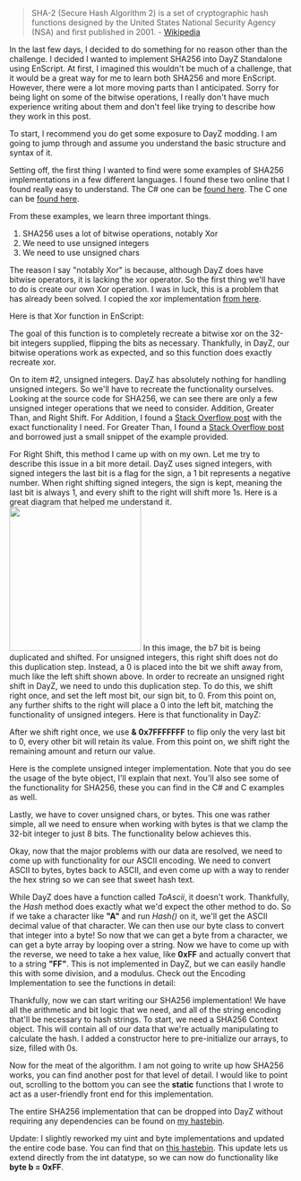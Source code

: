 <blockquote>SHA-2 (Secure Hash Algorithm 2) is a set of cryptographic hash functions designed by the United States National Security Agency (NSA) and first published in 2001.
- <a href="https://en.wikipedia.org/wiki/SHA-2" rel="noopener noreferrer" target="_blank">Wikipedia</a></blockquote>

In the last few days, I decided to do something for no reason other than the challenge. I decided I wanted to implement SHA256 into DayZ Standalone using EnScript. At first, I imagined this wouldn't be much of a challenge, that it would be a great way for me to learn both SHA256 and more EnScript. However, there were a lot more moving parts than I anticipated. Sorry for being light on some of the bitwise operations, I really don't have much experience writing about them and don't feel like trying to describe how they work in this post.

To start, I recommend you do get some exposure to DayZ modding. I am going to jump through and assume you understand the basic structure and syntax of it.

Setting off, the first thing I wanted to find were some examples of SHA256 implementations in a few different languages. I found these two online that I found really easy to understand. The C# one can be <a href="https://www.programmingalgorithms.com/algorithm/sha256/" target="_blank" rel="noopener noreferrer">found here</a>. The C one can be <a href="https://github.com/itszero/librvm-course-impl/blob/master/sha256.c" target="_blank" rel="noopener noreferrer">found here</a>.

From these examples, we learn three important things. 
<ol>
	<li>SHA256 uses a lot of bitwise operations, notably Xor</li>
	<li>We need to use unsigned integers</li>
	<li>We need to use unsigned chars</li>
</ol>

The reason I say "notably Xor" is because, although DayZ does have bitwise operators, it is lacking the xor operator. So the first thing we'll have to do is create our own Xor operation. I was in luck, this is a problem that has already been solved. I copied the xor implementation <a href="https://www.geeksforgeeks.org/find-xor-of-two-number-without-using-xor-operator/" target="_blank" rel="noopener noreferrer">from here</a>. 

Here is that Xor function in EnScript:
<script src="https://gist.github.com/KeganHollern/e4c066ea56f279b144b4bc7fcf321f11.js"></script>

The goal of this function is to completely recreate a bitwise xor on the 32-bit integers supplied, flipping the bits as necessary. Thankfully, in DayZ, our bitwise operations work as expected, and so this function does exactly recreate xor.

On to item #2, unsigned integers. DayZ has absolutely nothing for handling unsigned integers. So we'll have to recreate the functionality ourselves. Looking at the source code for SHA256, we can see there are only a few unsigned integer operations that we need to consider. Addition, Greater Than, and Right Shift.
For Addition, I found a <a href="https://stackoverflow.com/questions/4068033/add-two-integers-using-only-bitwise-operators" rel="noopener noreferrer" target="_blank">Stack Overflow post</a> with the exact functionality I need. 
For Greater Than, I found a <a href="https://stackoverflow.com/questions/10096599/bitwise-operations-equivalent-of-greater-than-operator" rel="noopener noreferrer" target="_blank">Stack Overflow post</a> and borrowed just a small snippet of the example provided.

For Right Shift, this method I came up with on my own. Let me try to describe this issue in a bit more detail. DayZ uses signed integers, with signed integers the last bit is a flag for the sign, a 1 bit represents a negative number. When right shifting signed integers, the sign is kept, meaning the last bit is always 1, and every shift to the right will shift more 1s. Here is a great diagram that helped me understand it.
<a target="_blank" href="https://ss.lystic.zip/Legacy/POHdaLHq/clncu0Yo8o2R8RlR.png" rel="noopener noreferrer"><img src="https://ss.lystic.zip/Legacy/POHdaLHq/clncu0Yo8o2R8RlR.png" width="235" height="257" class="alignnone size-medium" /></a>
In this image, the b7 bit is being duplicated and shifted. For unsigned integers, this right shift does not do this duplication step. Instead, a 0 is placed into the bit we shift away from, much like the left shift shown above. 
In order to recreate an unsigned right shift in DayZ, we need to undo this duplication step. To do this, we shift right once, and set the left most bit, our sign bit, to 0. From this point on, any further shifts to the right will place a 0 into the left bit, matching the functionality of unsigned integers. 
Here is that functionality in DayZ:
<script src="https://gist.github.com/KeganHollern/d38547dc86d2cba0a854a464942df1de.js"></script>

After we shift right once, we use <strong>& 0x7FFFFFFF</strong> to flip only the very last bit to 0, every other bit will retain its value. From this point on, we shift right the remaining amount and return our value. 

Here is the complete unsigned integer implementation. Note that you do see the usage of the byte object, I'll explain that next. You'll also see some of the functionality for SHA256, these you can find in the C# and C examples as well.
<script src="https://gist.github.com/KeganHollern/e049de52ee3a98224cd29d31cd0bb71c.js"></script>

Lastly, we have to cover unsigned chars, or bytes. This one was rather simple, all we need to ensure when working with bytes is that we clamp the 32-bit integer to just 8 bits. The functionality below achieves this.
<script src="https://gist.github.com/KeganHollern/9269e97a6b3d458d328789c8937faa63.js"></script>

Okay, now that the major problems with our data are resolved, we need to come up with functionality for our ASCII encoding. We need to convert ASCII to bytes, bytes back to ASCII, and even come up with a way to render the hex string so we can see that sweet hash text. 

While DayZ does have a function called <em>ToAscii</em>, it doesn't work. Thankfully, the <em>Hash</em> method does exactly what we'd expect the other method to do. So if we take a character like <strong>"A"</strong> and run <em>Hash()</em> on it, we'll get the ASCII decimal value of that character. We can then use our byte class to convert that integer into a byte! So now that we can get a byte from a character, we can get a byte array by looping over a string. Now we have to come up with the reverse, we need to take a hex value, like <strong>0xFF</strong> and actually convert that to a string <strong>"FF"</strong>. This is not implemented in DayZ, but we can easily handle this with some division, and a modulus. 
Check out the Encoding Implementation to see the functions in detail:
<script src="https://gist.github.com/KeganHollern/120e0faed624eacd1a9799e432d390cd.js"></script>

Thankfully, now we can start writing our SHA256 implementation! We have all the arithmetic and bit logic that we need, and all of the string encoding that'll be necessary to hash strings. To start, we need a SHA256 Context object. This will contain all of our data that we're actually manipulating to calculate the hash. I added a constructor here to pre-initialize our arrays, to size, filled with 0s.
<script src="https://gist.github.com/KeganHollern/c293161efb5324d60117ba7a7e901777.js"></script>

Now for the meat of the algorithm. I am not going to write up how SHA256 works, you can find another post for that level of detail. I would like to point out, scrolling to the bottom you can see the <strong>static</strong> functions that I wrote to act as a user-friendly front end for this implementation. 
<script src="https://gist.github.com/KeganHollern/d4d0f9604c4b9138edf40d99317a4022.js"></script>

The entire SHA256 implementation that can be dropped into DayZ without requiring any dependencies can be found on <a href="https://haste.lystic.dev/cililebile.cs" target="_blank" rel="noopener noreferrer">my hastebin</a>.

Update: I slightly reworked my uint and byte implementations and updated the entire code base. You can find that on <a href="https://haste.lystic.dev/zidizawayu.cs" rel="noopener noreferrer" target="_blank">this hastebin</a>. This update lets us extend directly from the int datatype, so we can now do functionality like <strong>byte b = 0xFF</strong>. 